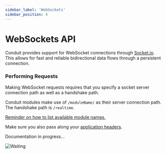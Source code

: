 ```yaml
---
sidebar_label: 'WebSockets'
sidebar_position: 4
---
```


# WebSockets API

Conduit provides support for WebSocket connections through [Socket.io](https://socket.io/).<br />
This allows for fast and reliable bidirectional data flows through a persistent connection.

### Performing Requests

Making WebSocket requests requires that you specify a socket server connection path as well as a handshake path.

Conduit modules make use of `/moduleName/` as their server connection path.<br />
The handshake path is `/realtime`.

<!-- TODO: What about non-configurable module names? -->
[Reminder on how to list available module names.](../../config#listing-available-modules)

Make sure you also pass along your [application headers](./headers#headers-app).

<div style={{textAlign: 'center'}}>

Documentation in progress...

![Waiting](/v0.15/memes/stand_by.png)

</div>

<!-- TODO: WIP Section
Let's follow up with a couple examples on how to set up persistent socket connections to Conduit's Chat module.

<details>
<summary>Bringing up the Chat module</summary>

``` bash
curl -L https://raw.githubusercontent.com/ConduitPlatform/Conduit/latest/docker/Makefile > Makefile
make create-network
make start-core
make start-database
make start-chat
```

[Find out more ways to bootstrap the Chat module.](../chat/get-started)
</details>

Uh, oh, looks like this section is currently Under Development.<br />
We'll do our best to document this as soon as possible.<br />
If you need help making use of our sockets now, shoot us a question on our [Discord server](https://discord.com/invite/fBqUQ23M7g).
-->
